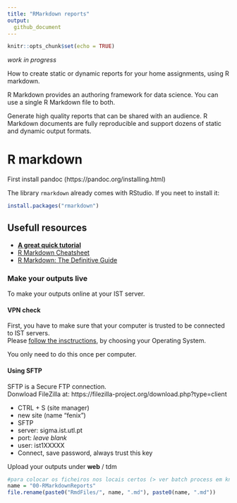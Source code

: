```yaml
---
title: "RMarkdown reports"
output:
  github_document
---
```


```r
knitr::opts_chunk$set(echo = TRUE)
```
_work in progress_

How to create static or dynamic reports for your home assignments, using R markdown.

R Markdown provides an authoring framework for data science. You can use a single R Markdown file to both.

Generate high quality reports that can be shared with an audience.
R Markdown documents are fully reproducible and support dozens of static and dynamic output formats.


# R markdown

First install pandoc (https://pandoc.org/installing.html)

The library `rmarkdown` already comes with RStudio.
If you neet to install it:
```r
install.packages("rmarkdown")
```

## Usefull resources
* [**A great quick tutorial**](https://towardsdatascience.com/getting-started-in-r-markdown-2d3de636bde3)
* [R Markdown Cheatsheet](https://github.com/rstudio/cheatsheets/raw/master/rmarkdown-2.0.pdf)
* [R Markdown: The Definitive Guide](https://bookdown.org/yihui/rmarkdown/)


### Make your outputs live
To make your outputs online at your IST server.

#### VPN check

First, you have to make sure that your computer is trusted to be connected to IST servers.  
Please [follow the insctructions](https://si.tecnico.ulisboa.pt/en/servicos/redes-e-conetividade/vpn/), by choosing your Operating System.

You only need to do this once per computer.


#### Using SFTP

SFTP is a Secure FTP connection.  
Donwload FileZilla at: https://filezilla-project.org/download.php?type=client

* CTRL + S (site manager)
* new site (name "fenix")
* SFTP
* server: sigma.ist.utl.pt
* port: _leave blank_
* user: ist1XXXXX
* Connect, save password, always trust this key

Upload your outputs under **web** / tdm



```r
#para colocar os ficheiros nos locais certos (> ver batch process em knit.R)
name = "00-RMarkdownReports"
file.rename(paste0("RmdFiles/", name, ".md"), paste0(name, ".md"))
```